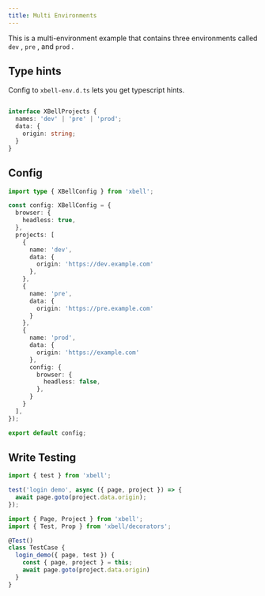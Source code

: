 ```yaml
---
title: Multi Environments
---
```



This is a multi-environment example that contains three environments called `dev` , `pre` , and `prod` .

## Type hints
Config to `xbell-env.d.ts` lets you get typescript hints.
```typescript title="xbell-env.d.ts"

interface XBellProjects {
  names: 'dev' | 'pre' | 'prod';
  data: {
    origin: string;
  }
}
```


## Config
```typescript title="xbell.config.ts"
import type { XBellConfig } from 'xbell';

const config: XBellConfig = {
  browser: {
    headless: true,
  },
  projects: [
    {
      name: 'dev',
      data: {
        origin: 'https://dev.example.com'
      },
    },
    {
      name: 'pre',
      data: {
        origin: 'https://pre.example.com'
      }
    },
    {
      name: 'prod',
      data: {
        origin: 'https://example.com'
      },
      config: {
        browser: {
          headless: false,
        },
      }
    }
  ],
});

export default config;
```

## Write Testing
<Tabs>
  <TabItem value="standard" label="standard">

  ```typescript title="demo.test.ts"
  import { test } from 'xbell';

  test('login demo', async ({ page, project }) => {
    await page.goto(project.data.origin);
  });
  ```

  </TabItem>

  <TabItem value="classic" label="classic">

  ```typescript title="demo.test.ts"
  import { Page, Project } from 'xbell';
  import { Test, Prop } from 'xbell/decorators';

  @Test()
  class TestCase {
    login_demo({ page, test }) {
      const { page, project } = this;
      await page.goto(project.data.origin)
    }
  }
  ```

  </TabItem>
</Tabs>
